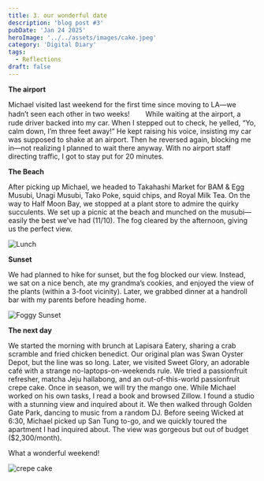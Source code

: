 ```yaml
---
title: 3. our wonderful date
description: 'blog post #3'
pubDate: 'Jan 24 2025'
heroImage: '../../assets/images/cake.jpeg'
category: 'Digital Diary'
tags:
  - Reflections
draft: false
---
```


**The airport**

Michael visited last weekend for the first time since moving to LA—we hadn’t seen each other in two weeks!　　
While waiting at the airport, a rude driver backed into my car. When I stepped out to check, he yelled, “Yo, calm down, I’m three feet away!” He kept raising his voice, insisting my car was supposed to shake at an airport. Then he reversed again, blocking me in—not realizing I planned to wait there anyway. With no airport staff directing traffic, I got to stay put for 20 minutes.

**The Beach**

After picking up Michael, we headed to Takahashi Market for BAM & Egg Musubi, Unagi Musubi, Tako Poke, squid chips, and Royal Milk Tea. On the way to Half Moon Bay, we stopped at a plant store to admire the quirky succulents.
We set up a picnic at the beach and munched on the musubi—easily the best we’ve had (11/10). The fog cleared by the afternoon, giving us the perfect view.

![Lunch](https://i.imgur.com/B3HnQ1c.jpeg)


**Sunset**

We had planned to hike for sunset, but the fog blocked our view. Instead, we sat on a nice bench, ate my grandma’s cookies, and enjoyed the view of the plants (within a 3-foot vicinity). Later, we grabbed dinner at a handroll bar with my parents before heading home.

![Foggy Sunset](https://i.imgur.com/bOIvpRe.jpeg)


**The next day**

We started the morning with brunch at Lapisara Eatery, sharing a crab scramble and fried chicken benedict. Our original plan was Swan Oyster Depot, but the line was so long.
Later, we visited Sweet Glory, an adorable café with a strange no-laptops-on-weekends rule. We tried a passionfruit refresher, matcha Jeju hallabong, and an out-of-this-world passionfruit crepe cake. Once in season, we will try the mango one. While Michael worked on his own tasks, I read a book and browsed Zillow. I found a studio with a stunning view and inquired about it.
We then walked through Golden Gate Park, dancing to music from a random DJ. Before seeing Wicked at 6:30, Michael picked up San Tung to-go, and we quickly toured the apartment I had inquired about. The view was gorgeous but out of budget ($2,300/month). 

What a wonderful weekend!

![crepe cake](https://i.imgur.com/Dl0P7Qy.jpeg)

